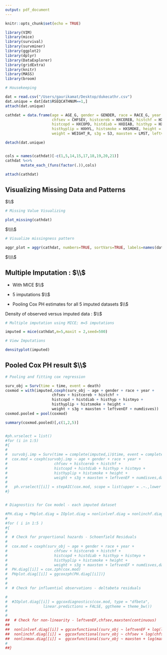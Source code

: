 ```yaml
---
output: pdf_document
---
```


```r
knitr::opts_chunk$set(echo = TRUE)
```

```r
library(VIM)
library(mice)
library(survival)
library(survminer)
library(ggplot2)
library(dplyr)
library(DataExplorer)
library(gridExtra)
library(knitr)
library(MASS)
library(broom)
```

```r

# Housekeeping

dat = read.csv("/Users/gaurikamat/Desktop/dukecathr.csv")
dat.unique = dat[dat$RSEQCATHNUM==1,]
attach(dat.unique)

cathdat = data.frame(age = AGE_G, gender = GENDER, race = RACE_G, year = YRCATH_G, 
                     chfsev = CHFSEV, histcereb = HXCEREB, histchf = HXCHF, 
                     histcopd = HXCOPD, histdiab = HXDIAB, histhyp = HXHTN, histmyo = HXMI, 
                     histhyplip = HXHYL, histsmoke = HXSMOKE, height = HEIGHT_R, 
                     weight = WEIGHT_R, s3g = S3, maxsten = LMST, leftvenEF = LVEF_R, numdisves = NUMDZV, death = DEATH, time = DAYS2LKA)

detach(dat.unique)


cols = names(cathdat)[-c(1,5,14,15,17,18,19,20,21)]
cathdat %<>%
       mutate_each_(funs(factor(.)),cols)

attach(cathdat)

```


## Visualizing Missing Data and Patterns

$\\$


```r

# Missing Value Visualizing

plot_missing(cathdat)

```


$\\\\$

```r
# Visualize missingness pattern 

aggr_plot = aggr(cathdat, numbers=TRUE, sortVars=TRUE, labels=names(data), cex.axis=.7, gap=3, ylab=c("Histogram of missing data","Pattern"),plot=TRUE)
```

$\\\\$

## Multiple Imputation : $\\$

- With MICE $\\$

- 5 imputations $\\$

- Pooling Cox PH estimates for all 5 imputed datasets $\\$

Density of observed versus imputed data : $\\$

```r

# Multiple imputation using MICE; m=5 imputations

imputed = mice(cathdat,m=5,maxit = 2,seed=500)

```

```r

# View Imputations

densityplot(imputed)

```

\pagebreak


## Pooled Cox PH result $\\$

```r

# Pooling and fitting cox regression

surv_obj = Surv(time = time, event = death)
coxmod = with(imputed,coxph(surv_obj ~ age + gender + race + year + 
                     chfsev + histcereb + histchf + 
                     histcopd + histdiab + histhyp + histmyo + 
                     histhyplip + histsmoke + height + 
                     weight + s3g + maxsten + leftvenEF + numdisves))
coxmod.pooled = pool(coxmod)

summary(coxmod.pooled)[,c(1,2,5)]


#ph.vrselect = list()
#for (i in 1:5)
#{
#  
#  survobj.imp = Surv(time = complete(imputed,i)$time, event = complete(imputed,i)$death)
#  cox.mod = coxph(survobj.imp ~ age + gender + race + year + 
#                     chfsev + histcereb + histchf + 
#                     histcopd + histdiab + histhyp + histmyo + 
#                     histhyplip + histsmoke + height + 
#                     weight + s3g + maxsten + leftvenEF + numdisves,data=complete(imputed,i))
#  
#   ph.vrselect[[i]] = stepAIC(cox.mod, scope = list(upper = .~.,lower = ~1),trace=0)
#}


# Diagnostics for Cox model - each imputed dataset

#PH.diag = PHplot.diag = IOplot.diag = nonlinlvef.diag = nonlinchf.diag = nonlinmax.diag = vector(mode="list",length=5)
#
#for ( i in 1:5 )
#{
#  
#  # Check for proportional hazards - Schoenfield Residuals
#  
#  cox.mod = coxph(surv_obj ~ age + gender + race + year + 
#                     chfsev + histcereb + histchf + 
#                     histcopd + histdiab + histhyp + histmyo + 
#                     histhyplip + histsmoke + height + 
#                     weight + s3g + maxsten + leftvenEF + numdisves,data=complete(imputed,i))
#  PH.diag[[i]] = cox.zph(cox.mod)
#  PHplot.diag[[i]] = ggcoxzph(PH.diag[[i]])}
#  
#  
#  # Check for influential observations - deltabeta residuals

#  
#  #IOplot.diag[[i]] = ggcoxdiagnostics(cox.mod, type = "dfbeta",
#                linear.predictions = FALSE, ggtheme = theme_bw())
#  
#  
##  # Check for non-linearity - leftvenEF,chfsev,maxsten(continuous)
##  
##  nonlinlvef.diag[[i]] = ggcoxfunctional(surv_obj ~ leftvenEF + log(leftvenEF) + sqrt(leftvenEF), data = #complete(imputed,i))
##  nonlinchf.diag[[i]] =  ggcoxfunctional(surv_obj ~ chfsev + log(chfsev) + sqrt(chfsev), data = #complete(imputed,i))
##  nonlinmax.diag[[i]] =  ggcoxfunctional(surv_obj ~ maxsten + log(maxsten) + sqrt(maxsten), data = #complete(imputed,i))
#  
##}


```
